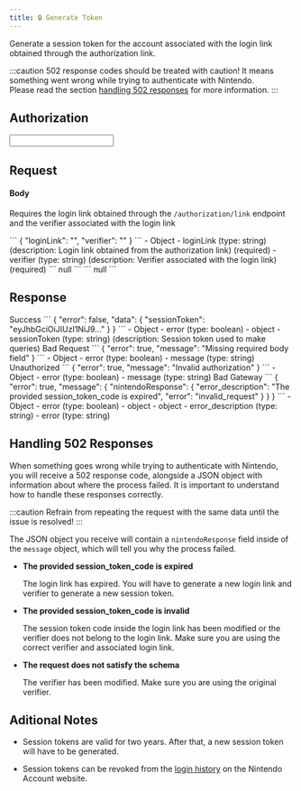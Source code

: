 ```yaml
---
title: 🔒 Generate Token
---
```


<Path method="POST" path="/authorization/sessiontoken" base={Routes.nso} />

Generate a session token for the account associated with the login link obtained through the authorization link.

:::caution
502 response codes should be treated with caution! It means something went wrong while trying to authenticate with Nintendo.  
Please read the section [handling 502 responses](#handling-502-responses) for more information.
:::

## Authorization

<AuthorizationHandler>
  <Input required authType="http" authName="api_key" valueType="string" valueDescription="" valueExample="" inputName="API Key" inputType="password" inputPlaceholder="api key" requestType="authorization"/>
</AuthorizationHandler>

## Request

#### Body <Required/>

Requires the login link obtained through the ``/authorization/link`` endpoint and the verifier associated with the login link

<Tabs>
  <TabItem label="Example">
    <DynamicCode language="json" name="body">
      ```
      {
        "loginLink": "",
        "verifier": ""
      }
      ```
    </DynamicCode>
  </TabItem>
  <TabItem label="Schema">
    <Tree>
      - Object
        - loginLink (type: string) (description: Login link obtained from the authorization link) (required)
        - verifier (type: string) (description: Verifier associated with the login link) (required)
    </Tree>
  </TabItem>
</Tabs>

<ApiTester>
  <Fragment slot="response">
    ```
    null
    ```
  </Fragment>
  <Fragment slot="request">
    ```
    null
    ```
  </Fragment>
</ApiTester>

## Response

<Tabs>
  <TabItem label="200">
    Success
    <Tabs syncKey="example">
      <TabItem label="Example">
        <DynamicCode language="json" name="200" disabled>
          ```
          {
            "error": false,
            "data": {
              "sessionToken": "eyJhbGciOiJIUzI1NiJ9..."
            }
          }
          ```
        </DynamicCode>
      </TabItem>
      <TabItem label="Schema">
        <Tree>
          - Object
            - error (type: boolean)
            - object
              - sessionToken (type: string) (description: Session token used to make queries)
        </Tree>
      </TabItem>
    </Tabs>
  </TabItem>
  <TabItem label="400">
    Bad Request
    <Tabs syncKey="example">
      <TabItem label="Example">
        <DynamicCode language="json" name="400" disabled>
          ```
          {
            "error": true,
            "message": "Missing required body field"
          }
          ```
        </DynamicCode>
      </TabItem>
      <TabItem label="Schema">
        <Tree>
          - Object
            - error (type: boolean)
            - message (type: string)
        </Tree>
      </TabItem>
    </Tabs>
  </TabItem>
  <TabItem label="401">
    Unauthorized
    <Tabs syncKey="example">
      <TabItem label="Example">
        <DynamicCode language="json" name="401" disabled>
          ```
          {
            "error": true,
            "message": "Invalid authorization"
          }
          ```
        </DynamicCode>
      </TabItem>
      <TabItem label="Schema">
        <Tree>
          - Object
            - error (type: boolean)
            - message (type: string)
        </Tree>
      </TabItem>
    </Tabs>
  </TabItem>
  <TabItem label="502">
    Bad Gateway
    <Tabs syncKey="example">
      <TabItem label="Example">
        <DynamicCode language="json" name="502" disabled>
          ```
          {
            "error": true,
            "message": {
              "nintendoResponse": {
                "error_description": "The provided session_token_code is expired",
                "error": "invalid_request"
              }
            }
          }
          ```
        </DynamicCode>
      </TabItem>
      <TabItem label="Schema">
        <Tree>
          - Object
            - error (type: boolean)
            - object
              - object
                - error_description (type: string)
                - error (type: string)
        </Tree>
      </TabItem>
    </Tabs>
  </TabItem>
</Tabs>

## Handling 502 Responses

When something goes wrong while trying to authenticate with Nintendo, you will receive a 502 response code, alongside a JSON object with information about where the process failed.
It is important to understand how to handle these responses correctly.

:::caution
Refrain from repeating the request with the same data until the issue is resolved!
:::

The JSON object you receive will contain a ``nintendoResponse`` field inside of the ``message`` object, which will tell you why the process failed.

* **The provided session_token_code is expired**

  The login link has expired. You will have to generate a new login link and verifier to generate a new session token.

* **The provided session_token_code is invalid**

  The session token code inside the login link has been modified or the verifier does not belong to the login link. Make sure you are using the correct verifier and associated login link.

* **The request does not satisfy the schema**

  The verifier has been modified. Make sure you are using the original verifier.

## Aditional Notes

* Session tokens are valid for two years. After that, a new session token will have to be generated.

* Session tokens can be revoked from the [login history](https://accounts.nintendo.com/login_history) on the Nintendo Account website.